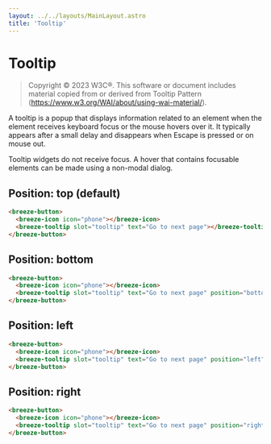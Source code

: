 ```yaml
---
layout: ../../layouts/MainLayout.astro
title: 'Tooltip'
---
```


# Tooltip 

>   Copyright © 2023 W3C®. This software or document includes material copied from or derived from Tooltip Pattern (https://www.w3.org/WAI/about/using-wai-material/).

A tooltip is a popup that displays information related to an element when the element receives keyboard focus or the mouse hovers over it. It typically appears after a small delay and disappears when Escape is pressed or on mouse out. 

Tooltip widgets do not receive focus. A hover that contains focusable elements can be made using a non-modal dialog.

## Position: top (default)

<ComponentPreview
  client:load
  component='
    <breeze-button>
      <breeze-icon icon="phone"></breeze-icon>
      <breeze-tooltip slot="tooltip" text="Go to next page"></breeze-tooltip>
    </breeze-button>
  '
/>

```html
<breeze-button>
  <breeze-icon icon="phone"></breeze-icon>
  <breeze-tooltip slot="tooltip" text="Go to next page"></breeze-tooltip>
</breeze-button>
```

## Position: bottom

<ComponentPreview
  client:load
  component='
    <breeze-button>
      <breeze-icon icon="phone"></breeze-icon>
      <breeze-tooltip slot="tooltip" text="Go to next page" position="bottom"></breeze-tooltip>
    </breeze-button>
  '
/>

```html
<breeze-button>
  <breeze-icon icon="phone"></breeze-icon>
  <breeze-tooltip slot="tooltip" text="Go to next page" position="bottom"></breeze-tooltip>
</breeze-button>
```

## Position: left

<ComponentPreview
  client:load
  component='
    <breeze-button>
      <breeze-icon icon="phone"></breeze-icon>
      <breeze-tooltip slot="tooltip" text="Go to next page" position="left"></breeze-tooltip>
    </breeze-button>
  '
/>

```html
<breeze-button>
  <breeze-icon icon="phone"></breeze-icon>
  <breeze-tooltip slot="tooltip" text="Go to next page" position="left"></breeze-tooltip>
</breeze-button>
```

## Position: right

<ComponentPreview
  client:load
  component='
    <breeze-button>
      <breeze-icon icon="phone"></breeze-icon>
      <breeze-tooltip slot="tooltip" text="Go to next page" position="right"></breeze-tooltip>
    </breeze-button>
  '
/>

```html
<breeze-button>
  <breeze-icon icon="phone"></breeze-icon>
  <breeze-tooltip slot="tooltip" text="Go to next page" position="right"></breeze-tooltip>
</breeze-button>
```